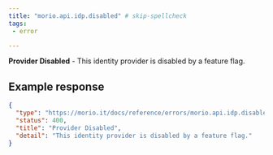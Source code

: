 ```yaml
---
title: "morio.api.idp.disabled" # skip-spellcheck
tags:
 - error

---
```

<!-- MORIO_AUTO_GENERATED_CONTENT_STARTS - Manual changes made below will be overwritten skip-spellcheck -->
__Provider Disabled__ - This identity provider is disabled by a feature flag.
<!-- MORIO_AUTO_GENERATED_CONTENT_ENDS - Manual changes made above will be overwritten skip-spellcheck -->


<!-- MORIO_AUTO_GENERATED_CONTENT_STARTS - Manual changes made below will be overwritten skip-spellcheck -->
## Example response

```json
{
  "type": "https://morio.it/docs/reference/errors/morio.api.idp.disabled",
  "status": 400,
  "title": "Provider Disabled",
  "detail": "This identity provider is disabled by a feature flag."
}
```
<!-- MORIO_AUTO_GENERATED_CONTENT_ENDS - Manual changes made above will be overwritten skip-spellcheck -->
